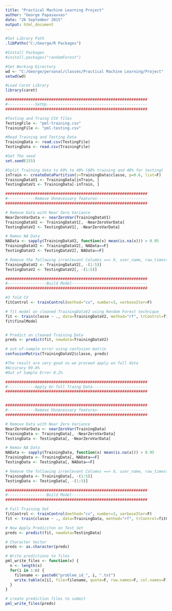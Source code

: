 ```yaml
---
title: "Practical Machine Learning Project"
author: "George Papasavvas"
date: "26 September 2015"
output: html_document
---
```


```r

#Set Library Path
.libPaths("C:/George/R Packages")

#Install Packages
#install.packages("randomForest")

#Set Working Directory
wd <- "C:/George/personal/classes/Practical Machine Learning/Project"
setwd(wd)

#Load Caret Library
library(caret)

##############################################################
#------------SetUp--------------------------------------------
##############################################################

#Testing and Traing CSV files
TestingFile <- "pml-training.csv"
TrainingFile <- "pml-testing.csv"

#Read Training and Testing Data
TrainingData <- read.csv(TestingFile)
TestingData <- read.csv(TrainingFile)

#Set The seed
set.seed(155)

#Split Training data to 60% to 40% (60% training and 40% for testing)
inTrain <- createDataPartition(y=TrainingData$classe, p=0.6, list=F)
TrainingDataV1 <- TrainingData[inTrain, ]
TestingDataV1 <- TrainingData[-inTrain, ]

##############################################################
#------------Remove Unnecessary features----------------------
##############################################################

# Remove Data with Near Zero Variance
NearZeroVarData <- nearZeroVar(TrainingDataV1)
TrainingDataV2 <- TrainingDataV1[, -NearZeroVarData]
TestingDataV2 <- TestingDataV1[, -NearZeroVarData]

# Remov NA Data
NAData <- sapply(TrainingDataV2, function(x) mean(is.na(x))) > 0.95
TrainingDataV2 <- TrainingDataV2[, NAData==F]
TestingDataV2 <- TestingDataV2[, NAData==F]

# Remove the following irrenlevant Columns ==> X, user_name, raw_timestamp_part_1, raw_timestamp_part_2, cvtd_timestamp
TrainingDataV2 <- TrainingDataV2[, -(1:5)]
TestingDataV2 <- TestingDataV2[, -(1:5)]

##############################################################
#-----------------Build Model---------------------------------
##############################################################

#3 fold CV 
fitControl <- trainControl(method="cv", number=3, verboseIter=F)

# fit model on cleaned TrainingDataV2 using Rendom Forest technique
fit <- train(classe ~ ., data=TrainingDataV2, method="rf", trControl=fitControl)
fit$finalModel


# Predict on cleaned Training Data
preds <- predict(fit, newdata=TrainingDataV2)

# out-of-sample error using confusion matrix
confusionMatrix(TrainingDataV2$classe, preds)

#The result are very good so we proceed apply on full data
#Accuracy 99.8%
#Out of Sample Error 0.2%

##############################################################
#------------Apply On full Traing Data------------------------
##############################################################


##############################################################
#------------Remove Unnecessary features----------------------
##############################################################

# Remove Data with Near Zero Variance
NearZeroVarData <- nearZeroVar(TrainingData)
TrainingData <- TrainingData[, -NearZeroVarData]
TestingData <- TestingData[, -NearZeroVarData]

# Remov NA Data
NAData <- sapply(TrainingData, function(x) mean(is.na(x))) > 0.95
TrainingData <- TrainingData[, NAData==F]
TestingData <- TestingData[, NAData==F]

# Remove the following irrenlevant Columns ==> X, user_name, raw_timestamp_part_1, raw_timestamp_part_2, cvtd_timestamp
TrainingData <- TrainingData[, -(1:5)]
TestingData <- TestingData[, -(1:5)]

##############################################################
#-----------------Build Model---------------------------------
##############################################################

# Full Training Set
fitControl <- trainControl(method="cv", number=3, verboseIter=F)
fit <- train(classe ~ ., data=TrainingData, method="rf", trControl=fitControl)

# Now Apply Prediciton on Test Set
preds <- predict(fit, newdata=TestingData)

# Character Vector
preds <- as.character(preds)

# Write predictions to files
pml_write_files <- function(x) {
  n <- length(x)
  for(i in 1:n) {
    filename <- paste0("problem_id_", i, ".txt")
    write.table(x[i], file=filename, quote=F, row.names=F, col.names=F)
  }
}

# create prediction files to submit
pml_write_files(preds)

```

